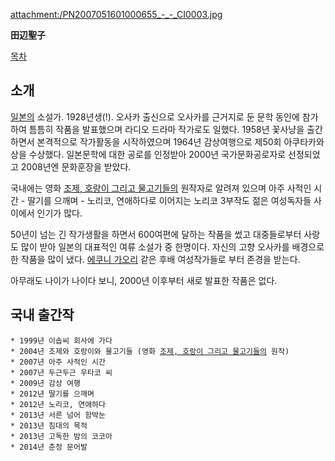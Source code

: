 attachment:/PN2007051601000655_-_-_CI0003.jpg

'''田辺聖子'''

[[목차]]

== 소개 ==
[[일본]]의 소설가. 1928년생(!). 오사카 출신으로 오사카를 근거지로 둔 문학 동인에 참가하여 틈틈히 작품을 발표했으며 라디오 드라마 작가로도 일했다. 1958년 꽃사냥을 출간하면서 본격적으로 작가활동을 시작하였으며 1964년 감상여행으로 제50회 아쿠타카와 상을 수상했다. 일본문학에 대한 공로를 인정받아 2000년 국가문화공로자로 선정되었고 2008년엔 문화훈장을 받았다.

국내에는 영화 [[조제, 호랑이 그리고 물고기들]]의 원작자로 알려져 있으며 아주 사적인 시간 - 딸기를 으깨며 - 노리코, 연애하다로 이어지는 노리코 3부작도 젊은 여성독자들 사이에서 인기가 많다.

50년이 넘는 긴 작가생활을 하면서 600여편에 달하는 작품을 썼고 대중들로부터 사랑도 많이 받아 일본의 대표적인 여류 소설가 중 한명이다. 자신의 고향 오사카를 배경으로 한 작품을 많이 냈다. [[에쿠니 가오리]] 같은 후배 여성작가들로 부터 존경을 받는다.

아무래도 나이가 나이다 보니, 2000년 이후부터 새로 발표한 작품은 없다.

== 국내 출간작 ==
 * 1999년 이솝씨 회사에 가다 
 * 2004년 조제와 호랑이와 물고기들 (영화 [[조제, 호랑이 그리고 물고기들]]의 원작)
 * 2007년 아주 사적인 시간 
 * 2007년 두근두근 우타코 씨 
 * 2009년 감상 여행 
 * 2012년 딸기를 으깨며 
 * 2012년 노리코, 연애하다 
 * 2013년 서른 넘어 함박눈 
 * 2013년 침대의 목적
 * 2013년 고독한 밤의 코코아 
 * 2014년 춘정 문어발 
